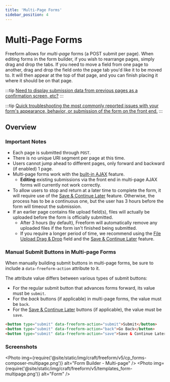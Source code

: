 ```yaml
---
title: 'Multi-Page Forms'
sidebar_position: 4
---
```



# Multi-Page Forms

Freeform allows for _multi-page_ forms (a POST submit per page). When editing forms in the form builder, if you wish to rearrange pages, simply drag and drop the tabs. If you need to move a field from one page to another, drag and drop the field onto the page tab you'd like it to be moved to. It will then appear at the top of that page, and you can finish placing it where it should be on that page.

:::tip
[Need to display submission data from previous pages as a confirmation screen, etc?](../guides/dynamic-data/displaying-submission-data-from-previous-pages.mdx)
:::

:::tip
[Quick troubleshooting the most commonly reported issues with your form's appearance, behavior, or submission of the form on the front end.](../guides/testing/troubleshooting-form-issues.mdx)
:::

## Overview

### Important Notes

- Each page is submitted through `POST`.
- There is no unique URI segment per page at this time.
- Users cannot jump ahead to different pages, only forward and backward (if enabled) 1 page.
- Multi-page forms work with the [built-in AJAX](../guides/templating/ajax-forms.mdx) feature.
  - **Editing** existing submissions via the front end in multi-page AJAX forms will currently not work correctly.
- To allow users to stop and return at a later time to complete the form, it will require use of the [Save & Continue Later](./save-continue-later.mdx) feature. Otherwise, the process has to be a continuous one, but the user has 3 hours before the form will timeout the submission.
- If an earlier page contains file upload field(s), files will actually be uploaded before the form is officially submitted.
  - After 3 hours (by default), Freeform will automatically remove any uploaded files if the form isn't finished being submitted.
  - If you require a longer period of time, we recommend using the [File Upload Drag & Drop](./fields.mdx#file-upload-drag--drop) field and the [Save & Continue Later](./save-continue-later.mdx) feature.

### Manual Submit Buttons in Multi-page Forms

When manually building submit buttons in multi-page forms, be sure to include a `data-freeform-action` attribute to it.

The attribute value differs between various types of submit buttons:

- For the regular submit button that advances forms forward, its value must be `submit`.
- For the _back_ buttons (if applicable) in multi-page forms, the value must be `back`.
- For the [Save & Continue Later](./save-continue-later.mdx) buttons (if applicable), the value must be `save`.

```html showLineNumbers
<button type="submit" data-freeform-action="submit">Submit</button>
<button type="submit" data-freeform-action="back">Go Back</button>
<button type="submit" data-freeform-action="save">Save & Continue Later</button>
```

### Screenshots

<Photo
  img={require('@site/static/img/craft/freeform/v5/cp_forms-composer-multipage.png')}
  alt="Form Builder - Multi-page"
/>
<Photo
  img={require('@site/static/img/craft/freeform/v5/templates_form-multipage.png')}
  alt="Form"
/>
